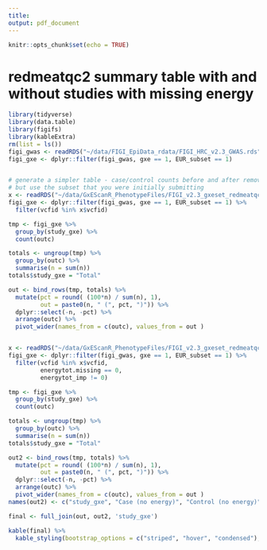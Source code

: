 ```yaml
---
title: 
output: pdf_document
---
```

<!-- % !TeX program = XeLaTeX -->

```r
knitr::opts_chunk$set(echo = TRUE)
```

# redmeatqc2 summary table with and without studies with missing energy

```r
library(tidyverse)
library(data.table)
library(figifs)
library(kableExtra)
rm(list = ls())
figi_gwas <- readRDS("~/data/FIGI_EpiData_rdata/FIGI_HRC_v2.3_GWAS.rds")
figi_gxe <- dplyr::filter(figi_gwas, gxe == 1, EUR_subset == 1)


# generate a simpler table - case/control counts before and after removing studies with missing energy information
# but use the subset that you were initially submitting
x <- readRDS("~/data/GxEScanR_PhenotypeFiles/FIGI_v2.3_gxeset_redmeatqc2_basic_covars_glm.rds")
figi_gxe <- dplyr::filter(figi_gwas, gxe == 1, EUR_subset == 1) %>%
  filter(vcfid %in% x$vcfid)

tmp <- figi_gxe %>%
  group_by(study_gxe) %>%
  count(outc)

totals <- ungroup(tmp) %>%
  group_by(outc) %>%
  summarise(n = sum(n))
totals$study_gxe = "Total"

out <- bind_rows(tmp, totals) %>%
  mutate(pct = round( (100*n) / sum(n), 1),
         out = paste0(n, " (", pct, ")")) %>%
  dplyr::select(-n, -pct) %>%
  arrange(outc) %>%
  pivot_wider(names_from = c(outc), values_from = out )


x <- readRDS("~/data/GxEScanR_PhenotypeFiles/FIGI_v2.3_gxeset_redmeatqc2_basic_covars_glm.rds")
figi_gxe <- dplyr::filter(figi_gwas, gxe == 1, EUR_subset == 1) %>%
  filter(vcfid %in% x$vcfid,
         energytot.missing == 0,
         energytot_imp != 0)

tmp <- figi_gxe %>%
  group_by(study_gxe) %>%
  count(outc)

totals <- ungroup(tmp) %>%
  group_by(outc) %>%
  summarise(n = sum(n))
totals$study_gxe = "Total"

out2 <- bind_rows(tmp, totals) %>%
  mutate(pct = round( (100*n) / sum(n), 1),
         out = paste0(n, " (", pct, ")")) %>%
  dplyr::select(-n, -pct) %>%
  arrange(outc) %>%
  pivot_wider(names_from = c(outc), values_from = out )
names(out2) <- c("study_gxe", "Case (no energy)", "Control (no energy)")

final <- full_join(out, out2, 'study_gxe')

kable(final) %>%
  kable_styling(bootstrap_options = c("striped", "hover", "condensed"), full_width = F, position = 'left')


```
